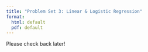 ```yaml
---
title: "Problem Set 3: Linear & Logistic Regression"
format:
  html: default
  pdf: default
---
```


Please check back later!
